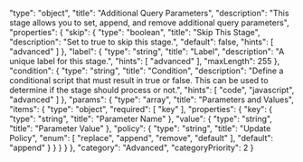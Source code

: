   "type": "object",
  "title": "Additional Query Parameters",
  "description": "This stage allows you to set, append, and remove additional query parameters",
  "properties": {
    "skip": {
      "type": "boolean",
      "title": "Skip This Stage",
      "description": "Set to true to skip this stage.",
      "default": false,
      "hints": [
        "advanced"
      ]
    },
    "label": {
      "type": "string",
      "title": "Label",
      "description": "A unique label for this stage.",
      "hints": [
        "advanced"
      ],
      "maxLength": 255
    },
    "condition": {
      "type": "string",
      "title": "Condition",
      "description": "Define a conditional script that must result in true or false. This can be used to determine if the stage should process or not.",
      "hints": [
        "code",
        "javascript",
        "advanced"
      ]
    },
    "params": {
      "type": "array",
      "title": "Parameters and Values",
      "items": {
        "type": "object",
        "required": [
          "key"
        ],
        "properties": {
          "key": {
            "type": "string",
            "title": "Parameter Name"
          },
          "value": {
            "type": "string",
            "title": "Parameter Value"
          },
          "policy": {
            "type": "string",
            "title": "Update Policy",
            "enum": [
              "replace",
              "append",
              "remove",
              "default"
            ],
            "default": "append"
          }
        }
      }
    }
  },
  "category": "Advanced",
  "categoryPriority": 2
}
